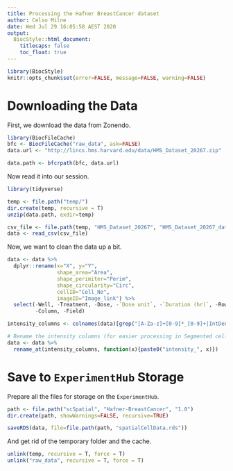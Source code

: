 ```yaml
---
title: Processing the Hafner BreastCancer dataset
author: Celso Milne
date: Wed Jul 29 16:05:58 AEST 2020
output:
  BiocStyle::html_document:
    titlecaps: false
    toc_float: true
---
```


```r
library(BiocStyle)
knitr::opts_chunk$set(error=FALSE, message=FALSE, warning=FALSE)
```

# Downloading the Data

First, we download the data from Zonendo.

```r
library(BiocFileCache)
bfc <- BiocFileCache("raw_data", ask=FALSE)
data.url <- "http://lincs.hms.harvard.edu/data/HMS_Dataset_20267.zip"

data.path <- bfcrpath(bfc, data.url)
```

Now read it into our session.

```r
library(tidyverse)

temp <- file.path("temp/")
dir.create(temp, recursive = T)
unzip(data.path, exdir=temp)

csv_file <- file.path(temp, "HMS_Dataset_20267", "HMS_Dataset_20267_data_file.csv")
data <- read_csv(csv_file)
```

Now, we want to clean the data up a bit.

```r
data <- data %>% 
  dplyr::rename(x="X", y="Y", 
                shape_area="Area", 
                shape_perimiter="Perim", 
                shape_circularity="Circ", 
                cellID="Cell_No",
                imageID="Image_link") %>%
  select(-Well, -Treatment, -Dose, -`Dose unit`, -`Duration (hr)`, -Row, 
         -Column, -Field)

intensity_columns <- colnames(data)[grep("[A-Za-z]+[0-9]*_[0-9]+|IntDen_DAPI", colnames(data))]

# Rename the intensity columns (for easier processing in Segmented cells)
data <- data %>% 
  rename_at(intensity_columns, function(x){paste0("intensity_", x)})
```

# Save to `ExperimentHub` Storage

Prepare all the files for storage on the `ExperimentHub`.

```r
path <- file.path("scSpatial", "Hafner-BreastCancer", "1.0")
dir.create(path, showWarnings=FALSE, recursive=TRUE)

saveRDS(data, file=file.path(path, "spatialCellData.rds"))
```

And get rid of the temporary folder and the cache.

```r
unlink(temp, recursive = T, force = T)
unlink("raw_data", recursive = T, force = T)
```
